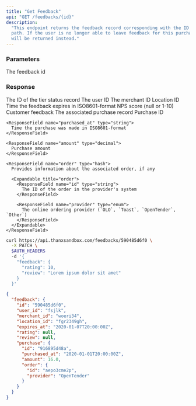 ```yaml
---
title: "Get Feedback"
api: "GET /feedbacks/{id}"
description:
  "This endpoint returns the feedback record corresponding with the ID in the
  path. If the user is no longer able to leave feedback for this purchase, a 404
  will be returned instead."
---
```


### Parameters

<ParamField path="id" type="string" required>
  The feedback id
</ParamField>

### Response

<ResponseField name="id" type="string">
  The ID of the tier status record
</ResponseField>

<ResponseField name="user_id" type="string">
  The user ID
</ResponseField>

<ResponseField name="merchant_id" type="string">
  The merchant ID
</ResponseField>

<ResponseField name="location_id" type="string">
  Location ID
</ResponseField>

<ResponseField name="expires_at" type="string">
  Time the feedback expires in ISO8601-format
</ResponseField>

<ResponseField name="rating" type="integer">
  NPS score (null or 1-10)
</ResponseField>

<ResponseField name="review" type="string">
  Customer feedback
</ResponseField>

<ResponseField name="purchase" type="hash">
  The associated purchase record

  <Expandable title="purchase">
    <ResponseField name="id" type="string">
      Purchase ID
    </ResponseField>

    <ResponseField name="purchased_at" type="string">
      Time the purchase was made in ISO8601-format
    </ResponseField>

    <ResponseField name="amount" type="decimal">
      Purchase amount
    </ResponseField>

    <ResponseField name="order" type="hash">
      Provides information about the associated order, if any

      <Expandable title="order">
        <ResponseField name="id" type="string">
          The ID of the order in the provider's system
        </ResponseField>

        <ResponseField name="provider" type="enum">
          The online ordering provider (`OLO`, `Toast`, `OpenTender`, `Other`)
        </ResponseField>
      </Expandable>
    </ResponseField>
  </Expandable>
</ResponseField>

<RequestExample>

```bash
curl https://api.thanxsandbox.com/feedbacks/590485d6f0 \
  -X PATCH \
  $AUTH_HEADERS
  -d '{
    "feedback": {
      "rating": 10,
      "review": "Lorem ipsum dolor sit amet"
    }
  }'
```

</RequestExample>

<ResponseExample>

```json
{
  "feedback": {
    "id": "590485d6f0",
    "user_id": "fsjlk",
    "merchant_id": "woeri34",
    "location_id": "fgr2349gh",
    "expires_at": "2020-01-07T20:00:00Z",
    "rating": null,
    "review": null,
    "purchase": {
      "id": "916895d48a",
      "purchased_at": "2020-01-01T20:00:00Z",
      "amount": 16.0,
      "order": {
        "id": "aepo3cme2p",
        "provider": "OpenTender"
      }
    }
  }
}
```

</ResponseExample>
